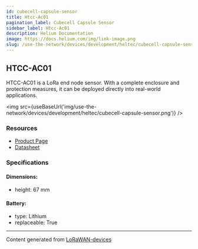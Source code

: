```yaml
---
id: cubecell-capsule-sensor
title: Htcc-Ac01
pagination_label: Cubecell Capsule Sensor
sidebar_label: Htcc-Ac01
description: Helium Documentation
image: https://docs.helium.com/img/link-image.png
slug: /use-the-network/devices/development/heltec/cubecell-capsule-sensor
---
```



## HTCC-AC01

HTCC-AC01 is a LoRa end node sensor. With a complete enclosure and protection measures, it can be
deployed directly into real-world applications.

<img
  src={useBaseUrl('img/use-the-network/devices/development/heltec/cubecell-capsule-sensor.png')}
/>

### Resources

- [Product Page](https://heltec.org/project/htcc-ac01/)
- [Datasheet](https://heltec.org/project/htcc-ac01/#1552557147424-7f1ec-5c652144-e1d6f499-ec3b)

### Specifications

#### Dimensions:

- height: 67 mm

#### Battery:

- type: Lithium
- replaceable: True

---

Content generated from [LoRaWAN-devices](https://github.com/TheThingsNetwork/lorawan-devices)
